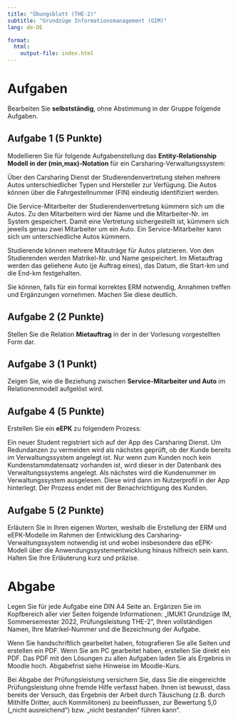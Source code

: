 ```yaml
---
title: "Übungsblatt (THE-2)"
subtitle: "Grundzüge Informationsmanagement (GIM)"
lang: de-DE

format: 
  html:
    output-file: index.html
---
```


# Aufgaben

Bearbeiten Sie __selbstständig__, ohne Abstimmung in der Gruppe folgende Aufgaben.

## Aufgabe 1 (5 Punkte)

Modellieren Sie für folgende Aufgabenstellung das __Entity-Relationship Modell in der (min,max)-Notation__ für ein Carsharing-Verwaltungssystem:

Über den Carsharing Dienst der Studierendenvertretung stehen mehrere Autos unterschiedlicher Typen und Hersteller zur Verfügung. Die Autos können über die Fahrgestellnummer (FIN) eindeutig identifiziert werden. 

Die Service-Mitarbeiter der Studierendenvertretung kümmern sich um die Autos. Zu den Mitarbeitern wird der Name und die Mitarbeiter-Nr. im System gespeichert. Damit eine Vertretung sichergestellt ist, kümmern sich jeweils genau zwei Mitarbeiter um ein Auto. Ein Service-Mitarbeiter kann sich um unterschiedliche Autos kümmern.

Studierende können mehrere Mitauträge für Autos platzieren. Von den Studierenden werden Matrikel-Nr. und Name gespeichert. Im Mietauftrag werden das geliehene Auto (je Auftrag eines), das Datum, die Start-km und die End-km festgehalten.

Sie können, falls für ein formal korrektes ERM notwendig, Annahmen treffen und Ergänzungen vornehmen. Machen Sie diese deutlich.

## Aufgabe 2 (2 Punkte)

Stellen Sie die Relation __Mietauftrag__ in der in der Vorlesung vorgestellten Form dar.

## Aufgabe 3 (1 Punkt)

Zeigen Sie, wie die Beziehung zwischen __Service-Mitarbeiter und Auto__ im Relationenmodell aufgelöst wird.

## Aufgabe 4 (5 Punkte)

Erstellen Sie ein __eEPK__ zu folgendem Prozess:

Ein neuer Student registriert sich auf der App des Carsharing Dienst. Um Redundanzen zu vermeiden wird als nächstes geprüft, ob der Kunde bereits im Verwaltungssystem angelegt ist. Nur wenn zum Kunden noch kein Kundenstammdatensatz vorhanden ist, wird dieser in der Datenbank des Verwaltungssystems angelegt. Als nächstes wird die Kundenummer im Verwaltungssystem ausgelesen. Diese wird dann im Nutzerprofil in der App hinterlegt. Der Prozess endet mit der Benachrichtigung des Kunden.

## Aufgabe 5 (2 Punkte)

Erläutern Sie in Ihren eigenen Worten, weshalb die Erstellung der ERM und eEPK-Modelle im Rahmen der Entwicklung des Carsharing-Verwaltungssystem notwendig ist und wobei insbesondere das eEPK-Modell über die Anwendungssystementwicklung hinaus hilfreich sein kann. Halten Sie Ihre Erläuterung kurz und präzise.

# Abgabe

Legen Sie für jede Aufgabe eine DIN A4 Seite an. Ergänzen Sie im Kopfbereich aller vier Seiten folgende Informationen: „IMUK1 Grundzüge IM, Sommersemester 2022, Prüfungsleistung THE-2“, Ihren vollständigen Namen, Ihre Matrikel-Nummer und die Bezeichnung der Aufgabe.

Wenn Sie handschriftlich gearbeitet haben, fotografieren Sie alle Seiten und erstellen ein PDF. Wenn Sie am PC gearbeitet haben, erstellen Sie direkt ein PDF. Das PDF mit den Lösungen zu allen Aufgaben laden Sie als Ergebnis in Moodle hoch. Abgabefrist siehe Hinweise im Moodle-Kurs.

Bei Abgabe der Prüfungsleistung versichern Sie, dass Sie die eingereichte Prüfungsleistung ohne fremde Hilfe verfasst haben. Ihnen ist bewusst, dass bereits der Versuch, das Ergebnis der Arbeit durch Täuschung (z.B. durch Mithilfe Dritter, auch Kommilitonen) zu beeinflussen, zur Bewertung 5,0 („nicht ausreichend“) bzw. „nicht bestanden“ führen kann“.
